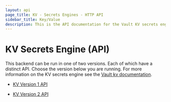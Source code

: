 ```yaml
---
layout: api
page_title: KV - Secrets Engines - HTTP API
sidebar_title: Key/Value
description: This is the API documentation for the Vault KV secrets engine.
---
```


# KV Secrets Engine (API)

This backend can be run in one of two versions. Each of which have a distinct API.
Choose the version below you are running. For more information on the KV secrets
engine see the [Vault kv documentation](/docs/secrets/kv/index.html).

 - [KV Version 1 API](/api/secret/kv/kv-v1.html)
 
 - [KV Version 2 API](/api/secret/kv/kv-v2.html)
